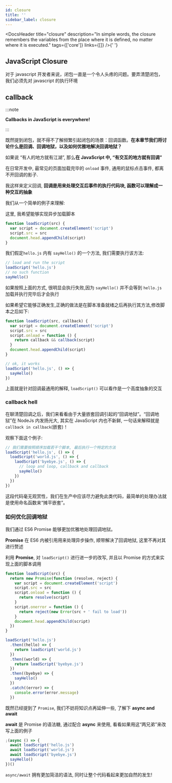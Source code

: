 ```yaml
---
id: closure
title: ''
sidebar_label: closure
---
```



<DocsHeader
  title="closure"
  description="In simple words, the closure remembers the variables from the place where it is defined, no matter where it is executed."
  tags={['core']}
  links={[]}
/>{' '}

## JavaScript Closure

对于 javascript 开发者来说，闭包一直是一个令人头疼的问题。要弄清楚闭包，我们必须先对 javascript 的执行环境

## callback

:::note

**Callbacks in JavaScript is everywhere!**

:::

既然提到闭包，就不得不了解频繁引起闭包的场景：回调函数。**在本章节我们将讨论什么是回调、回调地狱，以及如何优雅地解决回调地狱？**

如果说 “有人的地方就有江湖”, 那么**在 JavaScript 中, “有交互的地方就有回调”**

在日常开发中, 最常见的页面加载完毕的 `onload` 事件, 通用的鼠标点击事件, 都离不开回调的影子.

我这样来定义回调, **回调是用来处理交互后事件的执行代码块, 函数可以理解成一种交互的抽象**

我们从一个简单的例子来理解:

这里, 我希望能够实现异步加载脚本

```javascript
function loadScript(src) {
  var script = document.createElement('script')
  script.src = src
  document.head.appendChild(script)
}
```

我们假定`hello.js` 内有 `sayHello()` 的一个方法, 我们需要执行该方法:

```javascript
// load and run the script
loadScript('hello.js')
// no such function
sayHello()
```

如果按照上面的方式, 很明显会执行失败,因为 `sayHello()` 并不会等到 `hello.js` 加载并执行完毕后才会执行

如果希望它能够正确发生,正确的做法是在脚本准备就绪之后再执行其方法,修改脚本之后如下:

```javascript
function loadScript(src, callback) {
  var script = document.createElement('script')
  script.src = src
  script.onload = function () {
    return callback && callback(script)
  }
  document.head.appendChild(script)
}

// ok, it works
loadScript('hello.js', () => {
  sayHello()
})
```

上面就是针对回调最通用的解释, `loadScript()` 可以看作是一个高度抽象的交互

### callback hell

在聊清楚回调之后，我们来看看由于大量嵌套回调引起的“回调地狱”。“回调地狱”在 NodeJs 内发扬光大, 其实在 JavaScript 内也不新鲜, 一句话来解释就是 `callback in callback`(嵌套)！

观察下面这个例子:

```js
// 我们需要按照顺序加载若干个脚本, 最后执行一个特定的方法
loadScript('hello.js', () => {
  loadScript('world.js', () => {
    laodScript('byebye.js', () => {
      // loop and loop, callback and callback
      sayHello()
    })
  })
})
```

这段代码毫无观赏性，我们在生产中应该尽力避免此类代码，最简单的处理办法就是使用命名函数来“摊平嵌套”。

### 如何优化回调地狱

我们通过 ES6 Promise 能够更加优雅地处理回调地狱。

**Promise** 在 ES6 内被引用用来处理异步操作, 顺带解决了回调地狱, 这里不再对其进行赘述

利用 **Promise**, 对 `loadScript()` 进行进一步的改写, 并且以 Promise 的方式来实现上面的脚本调用

```javascript
function loadScript(src) {
  return new Promise(function (resolve, reject) {
    var script = document.createElement('script')
    script.src = src
    script.onload = function () {
      return resolve(script)
    }
    script.onerror = function () {
      return reject(new Error(src + ' fail to load'))
    }
    document.head.appendChild(script)
  })
}

loadScript('hello.js')
  .then((hello) => {
    return loadScript('world.js')
  })
  .then((world) => {
    return loadScript('byebye.js')
  })
  .then((byebye) => {
    sayHello()
  })
  .catch((error) => {
    console.error(error.message)
  })
```

既然已经提到了 `Promise`, 我们不妨将知识点再延伸一些, 了解下 **async and await**

**await** 是 Promise 的语法糖, 通过配合 **async** 来使用, 看看如果用这“两兄弟”来改写上面的例子

```javascript
;(async () => {
  await loadScript('hello.js')
  await loadScript('world.js')
  await loadScript('byebye.js')
  sayHello()
})()
```

`async/await` 拥有更加简洁的语法, 同时让整个代码看起来更加自然的发生!
